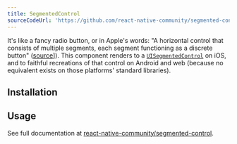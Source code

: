 ```yaml
---
title: SegmentedControl
sourceCodeUrl: 'https://github.com/react-native-community/segmented-control'
---
```



It's like a fancy radio button, or in Apple's words: "A horizontal control that consists of multiple segments, each segment functioning as a discrete button" ([source](https://developer.apple.com/documentation/uikit/uisegmentedcontrol)]). This component renders to a [`UISegmentedControl`](https://developer.apple.com/documentation/uikit/uisegmentedcontrol) on iOS, and to faithful recreations of that control on Android and web (because no equivalent exists on those platforms' standard libraries).

<PlatformsSection android emulator ios web simulator />

## Installation

<InstallSection
  packageName="@react-native-segmented-control/segmented-control"
  href="https://github.com/react-native-segmented-control/segmented-control#getting-started"
/>

## Usage

See full documentation at [react-native-community/segmented-control](https://github.com/react-native-community/segmented-control#usage).
